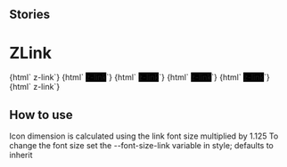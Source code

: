 
## Stories

<Meta title="Navigation/ZLink" component="z-link" />

  # ZLink

<Preview>
  <Story name="z-link">
    {html`
      <z-link
        href="${text('href', 'www.zanichelli.it')}"
        target="${text('target', '_blank')}"
        icon="${text('icon', 'download')}"
        htmlid="${number('htmlid', 1)}"
        htmltabindex="${number('htmltabindex', 1)}"
        iswhite="${boolean('iswhite', false)}"
        isdisabled="${boolean('isdisabled', false)}"
        isactive="${boolean('isactive', false)}"
      >z-link</z-link>`}
  </Story>
  <Story name="z-link white">
    {html`
      <z-link
        style="background-color:black"
        href="${text('href', 'www.zanichelli.it')}"
        target="${text('target', '_blank')}"
        icon="${text('icon', 'download')}"
        htmlid="${number('htmlid', 1)}"
        htmltabindex="${number('htmltabindex', 1)}"
        iswhite="${boolean('iswhite', true)}"
        isdisabled="${boolean('isdisabled', false)}"
        isactive="${boolean('isactive', false)}"
      >z-link</z-link>`}
  </Story>
    <Story name="z-link big">
    {html`
      <z-link
        style="background-color:black"
        href="${text('href', 'www.zanichelli.it')}"
        target="${text('target', '_blank')}"
        icon="${text('icon', 'download')}"
        htmlid="${number('htmlid', 1)}"
        htmltabindex="${number('htmltabindex', 1)}"
        iswhite="${boolean('iswhite', true)}"
        isdisabled="${boolean('isdisabled', false)}"
        isactive="${boolean('isactive', false)}"
        big="${boolean('big', true)}"
      >z-link</z-link>`}
  </Story>
  <Story name="z-link textcolor black">
    {html`
      <z-link
        style="background-color:black"
        href="${text('href', 'www.zanichelli.it')}"
        target="${text('target', '_blank')}"
        icon="${text('icon', 'download')}"
        htmlid="${number('htmlid', 1)}"
        htmltabindex="${number('htmltabindex', 1)}"
        isdisabled="${boolean('isdisabled', false)}"
        isactive="${boolean('isactive', false)}"
        textcolor="${text('textcolor', 'black')}"
      >z-link</z-link>`}
  </Story>
  <Story name="z-link textcolor default-inverse">
    {html`
      <z-link
        style="background-color:black"
        href="${text('href', 'www.zanichelli.it')}"
        target="${text('target', '_blank')}"
        icon="${text('icon', 'download')}"
        htmlid="${number('htmlid', 1)}"
        htmltabindex="${number('htmltabindex', 1)}"
        isdisabled="${boolean('isdisabled', false)}"
        isactive="${boolean('isactive', false)}"
        textcolor="${text('textcolor', 'default-inverse')}"
      >z-link</z-link>`}
  </Story>
  <Story name="z-link underline">
    {html`
      <z-link
        href="${text('href', 'www.zanichelli.it')}"
        target="${text('target', '_blank')}"
        icon="${text('icon', 'download')}"
        htmlid="${number('htmlid', 1)}"
        htmltabindex="${number('htmltabindex', 1)}"
        isdisabled="${boolean('isdisabled', false)}"
        isactive="${boolean('isactive', false)}"
        underline:"${boolean('underline', true)}"
      >z-link</z-link>`}
  </Story>
</Preview>

  <Props of="z-link" />

## How to use

Icon dimension is calculated using the link font size multiplied by 1.125
To change the font size set the --font-size-link variable in style; defaults to inherit